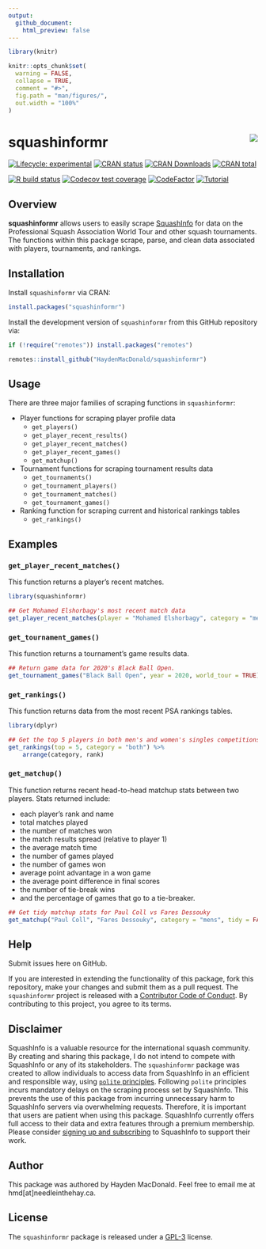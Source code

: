 ---
output: 
  github_document:
    html_preview: false
---

```{r setup, include=FALSE}
library(knitr)

knitr::opts_chunk$set(
  warning = FALSE,
  collapse = TRUE,
  comment = "#>",
  fig.path = "man/figures/",
  out.width = "100%"
)
```

# squashinformr <img src="man/figures/logo.png" align="right" />

<!-- badges: start -->

[![Lifecycle: experimental](https://img.shields.io/badge/lifecycle-maturing-blue.svg)](https://lifecycle.r-lib.org/articles/stages.html#experimental)
[![CRAN status](https://www.r-pkg.org/badges/version/squashinformr)](https://CRAN.R-project.org/package=squashinformr)
[![CRAN Downloads](https://cranlogs.r-pkg.org/badges/squashinformr)](https://cranlogs.r-pkg.org/badges/squashinformr)
[![CRAN total](https://cranlogs.r-pkg.org/badges/grand-total/squashinformr)](https://cranlogs.r-pkg.org/badges/grand-total/squashinformr)  

[![R build status](https://github.com/HaydenMacDonald/squashinformr/workflows/R-CMD-check/badge.svg)](https://github.com/HaydenMacDonald/squashinformr/actions)
[![Codecov test coverage](https://codecov.io/gh/HaydenMacDonald/squashinformr/branch/main/graph/badge.svg)](https://codecov.io/gh/HaydenMacDonald/squashinformr)
[![CodeFactor](https://www.codefactor.io/repository/github/haydenmacdonald/squashinformr/badge)](https://www.codefactor.io/repository/github/haydenmacdonald/squashinformr)
[![Tutorial](https://img.shields.io/badge/-Needle%20in%20the%20Hay-black?style=flat&logo=RSS&logoColor=white)](https://needleinthehay.ca/post/introducing-squashinformr/)
<!-- badges: end -->

## Overview

**squashinformr** allows users to easily scrape <a href="http://www.squashinfo.com/" target="_blank">SquashInfo</a> for data on the Professional Squash Association World Tour and other squash tournaments. The functions within this package scrape, parse, and clean data associated with players, tournaments, and rankings.

## Installation

Install `squashinformr` via CRAN:

```{r, eval=FALSE, message=FALSE, warning=FALSE}
install.packages("squashinformr")
```

Install the development version of `squashinformr` from this GitHub repository via:

```{r, eval=FALSE, message=FALSE, warning=FALSE}
if (!require("remotes")) install.packages("remotes")

remotes::install_github("HaydenMacDonald/squashinformr")
```

## Usage

There are three major families of scraping functions in `squashinformr`:

- Player functions for scraping player profile data
  - `get_players()`
  - `get_player_recent_results()`
  - `get_player_recent_matches()`
  - `get_player_recent_games()`
  - `get_matchup()`
- Tournament functions for scraping tournament results data
  - `get_tournaments()`
  - `get_tournament_players()`
  - `get_tournament_matches()`
  - `get_tournament_games()`
- Ranking function for scraping current and historical rankings tables
  - `get_rankings()`

## Examples

### `get_player_recent_matches()`

This function returns a player's recent matches.

```{r}
library(squashinformr)

## Get Mohamed Elshorbagy's most recent match data
get_player_recent_matches(player = "Mohamed Elshorbagy", category = "mens")
```

### `get_tournament_games()`

This function returns a tournament's game results data. 

```{r}
## Return game data for 2020's Black Ball Open.
get_tournament_games("Black Ball Open", year = 2020, world_tour = TRUE)
```

### `get_rankings()`

This function returns data from the most recent PSA rankings tables. 

```{r, message=FALSE, warning=FALSE}
library(dplyr)

## Get the top 5 players in both men's and women's singles competitions
get_rankings(top = 5, category = "both") %>%
    arrange(category, rank)
```

### `get_matchup()`

This function returns recent head-to-head matchup stats between two players. Stats returned include:  

- each player's rank and name 
- total matches played
- the number of matches won
- the match results spread (relative to player 1)
- the average match time
- the number of games played
- the number of games won
- average point advantage in a won game
- the average point difference in final scores
- the number of tie-break wins
- and the percentage of games that go to a tie-breaker.

```{r, message=FALSE, warning=FALSE}
## Get tidy matchup stats for Paul Coll vs Fares Dessouky
get_matchup("Paul Coll", "Fares Dessouky", category = "mens", tidy = FALSE)
```



## Help

Submit issues here on GitHub.

If you are interested in extending the functionality of this package, fork this repository, make your changes and submit them as a pull request. The `squashinformr` project is released with a <a href="https://github.com/HaydenMacDonald/squashinformr/blob/main/.github/CODE_OF_CONDUCT.md" target="_blank">Contributor Code of Conduct</a>. By contributing to this project, you agree to its terms.

## Disclaimer

SquashInfo is a valuable resource for the international squash community. By creating and sharing this package, I do not intend to compete with SquashInfo or any of its stakeholders. The `squashinformr` package was created to allow individuals to access data from SquashInfo in an efficient and responsible way, using <a href="https://github.com/dmi3kno/polite" target="_blank">`polite` principles</a>. Following `polite` principles incurs mandatory delays on the scraping process set by SquashInfo. This prevents the use of this package from incurring unnecessary harm to SquashInfo servers via overwhelming requests. Therefore, it is important that users are patient when using this package. SquashInfo currently offers full access to their data and extra features through a premium membership. Please consider <a href="http://www.squashinfo.com/upgrade" target="_blank">signing up and subscribing</a> to SquashInfo to support their work.

## Author

This package was authored by Hayden MacDonald. Feel free to email me at hmd[at]needleinthehay.ca.

## License

The `squashinformr` package is released under a <a href="https://github.com/HaydenMacDonald/squashinformr/blob/main/LICENSE.md" target="_blank">GPL-3</a> license.

